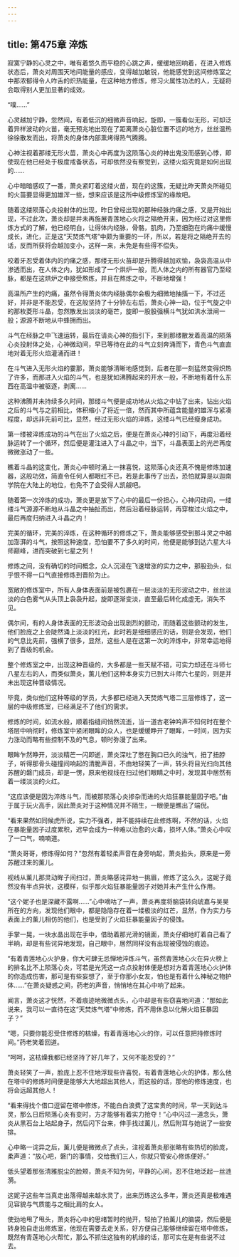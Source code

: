 ```yaml
---
---
---
```

title: 第475章 淬炼
---



寂寞宁静的心灵之中，唯有着悠久而平稳的心跳之声，缓缓地回响着，在进入修炼状态后，萧炎对周围天地间能量的感应，变得越加敏锐，他能感觉到这间修炼室之中那浓郁得令人咋舌的炽热能量，在这种地方修炼，修习火属性功法的人，无疑将会取得别人更加显著的成效。

“噗……”

心灵越加宁静，忽然间，有着低沉的细微声音响起，旋即，一簇看似无形，可却泛着异样波动的火苗，毫无预兆地出现在了距离萧炎心脏位置不远的地方，丝丝温热徐徐散发而出，将萧炎的身体内部熏烤得热气腾腾。

心神注视着那缕无形火苗，萧炎心中再度为这陨落心炎的神出鬼没而感到心悸，即使现在他已经处于极度戒备状态，可却依然没有察觉到，这缕火焰究竟是如何出现的……

心中暗暗感叹了一番，萧炎紧盯着这缕火苗，现在的这簇，无疑比昨天萧炎所碰见的火苗要显得更加雄浑一些，想来应该是这所中级修炼室的缘故吧。

随着这缕陨落心炎投射体的出现，昨日曾经出现的那种经脉灼痛之感，又是开始出现，不过此次，萧炎却是并未再施展青莲地心火将之隔绝开来，因为经过对这里修炼方式的了解，他已经明白，让得体内经脉，骨骼，肌肉，乃至细胞在灼痛中缓慢成长，进化，正是这“天焚炼气塔”中颇为重要的一环，所以，若是将之隔绝开去的话，反而所获将会越加变小，这样一来，未免是有些得不偿失。

咬着牙忍受着体内的灼痛之感，那缕无形火苗却是升腾得越加欢愉，袅袅高温从中渗透而出，在人体之内，犹如形成了一个烘炉一般，而人体之内的所有器官乃至经脉，都是在这烘炉之中接受熬炼，并且在熬炼之中，不断地增强！

高温所产生的灼痛，虽然令得萧炎体内经脉偶尔会极为细微地抽搐一下，不过还好，并非是不能忍受，在这般坚持了十分钟左右后，萧炎心神一动，位于气旋之中的那枚菱形斗晶，忽然散发出淡淡的毫芒，旋即一股股强横斗气犹如洪水泄闸一般；源源不断地从中蜂拥而出。

斗气在经脉之中飞速运转，最后在请炎心神的指引下，来到那缕散发着高温的陨落心炎投射体之处，心神微动间，早已等待在此的斗气立刻奔涌而下，青色斗气直直地对着无形火焰灌涌而进！

在斗气进入无形火焰的霎那，萧炎能够清晰地感觉到，后者在那一刻猛然变得炽热了许多，而那进入火焰的斗气，也是犹如沸腾起来的开水一般，不断地有着什么东西在高温中被驱逐，剥离……

这种沸腾并未持续多久时间，那缕斗气便是成功地从火焰之中钻了出来，钻出火焰之后的斗气与之前相比，体积缩小了将近一倍，然而其中所蕴含能量的雄浑与紧凑程度，却远非先前可比，显然，经过无形火焰的淬炼，这缕斗气已经瘦身成功。

第一缕被淬炼成功的斗气在出了火焰之后，便是在萧炎心神的引动下，再度沿着经脉运转了一个循环，然后便是灌注进入了斗晶之中，当下，斗晶表面上的光芒再度微微涨动了一些。

瞧着斗晶的这变化，萧炎心中顿时涌上一抹喜悦，这陨落心炎还真不愧是修炼加速器，这般功效，简直令任何人都眼红不已，若是此事传了出去，恐怕就算是以迦南学院在大陆上的地位，也免不了会受得人凯觎吧。

随着第一次淬炼的成功，萧炎更是放下了心中的最后一份担心，心神闪动间，一缕缕斗气源源不断地从斗晶之中抽扯而出，然后沿着经脉运转，再穿梭过火焰之中，最后再度归纳进入斗晶之内！

完美的循环，完美的淬炼，在这种循环的修炼之下，萧炎能够感受到那斗灵之中越加澎湃的斗气，按照这种速度，恐怕要不了多久的时间，他便是能够到达六星大斗师巅峰，进而突破到七星之列！

修炼之间，没有确切的时间概念，众人沉浸在飞速增涨的实力之中，那股劲头，似乎恨不得一口气直接修炼到晋阶为止。

宽敞的修炼室中，所有人身体表面前是被包裹在一层淡淡的无形波动之中，丝丝淡淡的白色雾气从头顶上袅袅升起，旋即逐渐变淡，直至最后转化成虚无，消失不见。

偶尔间，有的人身体表面的无形波动会出现剧烈的颤动，而随着这些颤动的发生，他们脸庞之上会陡然涌上淡淡的红光，此时若是细细感应的话，则是会发现，他们的气息比先前，强横了很多，显然，这些人是在这第一次的淬炼中，非常幸运地得到了晋级的机会。

整个修炼室之中，出现这种晋级的，大多都是一些天赋不错，可实力却还在斗师七八星左右的人，而类似萧炎，薰儿他们这种本身实力已到大斗师六七星的，则是并未出现这种晋级情况。

毕竟，类似他们这种等级的学员，大多都已经进入天焚炼气塔二三层修炼了，这一层的中级修炼室，已经满足不了他们的需求。

修炼的时间，如流水般，顺着指缝间悄然流逝，当一道古老钟吟声不知何时在整个塔层中响彻时，修炼室中紧闭眼眸的众人，也是缓缓睁开了眼眸，一时间，因为实力涨动而略有些控制不及的气息，顿时弥漫了出来。

眼眸乍然睁开，淡淡精芒一闪即逝，萧炎深吐了憋在胸口已久的浊气，扭了扭脖子，听得那骨头碰撞间响起的清脆声音，不由地轻笑了一声，转头将目光扫向其他苏醒的磐门成员，却是一愣，原来他视线在扫过他们眼睛之中时，发现其中居然有着一缕淡淡的火红。

“这应该便是因为淬炼斗气，而被那陨落心炎掺杂而进的火焰狂暴能量因子吧。”由于属于玩火高手，因此萧炎对于这种情况并不陌生，一眼便是瞧出了端倪。

“看来果然如同候虎所说，实力不强者，并不能持续在此修炼啊，不然的话，火焰在暴能量因子过度累积，迟早会成为一种难以治愈的火毒，损坏人体。”萧炎心中叹了一口气，喃喃道。

“萧炎哥哥，修炼得如何？”忽然有着轻柔声音在身旁响起，萧炎抬头，原来是一旁苏醒过来的薰儿。

视线从薰儿那灵动眸子间扫过，萧炎略感诧异地一挑眉，修炼了这么久，这妮子竟然没有半点异状，这模样，似乎那火焰狂暴能量因子对她并未产生什么作用。

“这个妮子也是深藏不露啊……”心中嘀咕了一声，萧炎再度将脑袋转向琥嘉与吴昊所在的方向，发现他们眼中，都是隐隐存在着一缕极淡的红芒，显然，作为实力与表面上的薰儿相仿的他们，也是受到了火焰狂暴能量因子的侵蚀。

手掌一晃，一块水晶出现在手中，借助着那光滑的镜面，萧炎仔细地盯着自己看了半晌，却是有些诧异地发现，自己眼中，居然同样没有出现被侵蚀的痕迹。

“有着青莲地心火护身，你大可肆无忌惮地淬炼斗气，虽然青莲地心火在异火榜上的排名比不上陨落心炎，可若是光凭这一点点投射体便是想对方着青莲地心火护体的你造成伤害，那可是有些妄想了，至于你那小女友，怕也是有着什么神秘之物护体……”在萧炎疑惑之间，药老的声音，悄悄地在其心中响了起来。

闻言，萧炎这才恍然，不着痕迹地微微点头，心中却是有些窃喜地问道：“那如此说来，我可以一直待在这“天焚炼气塔”中修炼，而不用休息以化解火焰狂暴因子？”

“嗯，只要你能忍受住修炼的枯燥，有着青莲地心火的你，可以任意把持修炼时间。”药老笑着回道。

“呵呵，这枯燥我都已经坚持了好几年了，又何不能忍受的？”

萧炎轻笑了一声，脸庞上忍不住地浮现些许喜悦，有着青莲地心火的护体，那么他在塔中的修炼时间便是能够大大地超出其他人，而这般的话，那他的修炼速度，也将会远超其他人！

“看来得找个借口逗留在塔中修炼，不能白白浪费了这宝贵的时间，早一天到达斗灵，那么日后陨落心炎有变时，方才能够有着实力抢夺！”心中闪过一道念头，萧炎从黑石台上站起身子，然后闪下台来，伸手找过薰儿，然后附耳与她说了一些安排。

心中略一诧异之后，薰儿便是微微点了点头，注视着萧炎那张略有些热切的脸庞，柔声道：“放心吧，磐门的事情，交给我们三人，你就只管安心修炼便好。”

低头望着那张清雅脱尘的脸颊，萧炎不知为何，平静的心间，忍不住地泛起一丝涟漪。

这妮子这些年当真走出落得越来越水灵了，出来历练这么多年，萧炎还真是极难遇见容貌与气质能与之相比肩的女人。

使劲地甩了甩头，萧炎将心中的思绪暂时的抛开，轻拍了拍薰儿的脑袋，然后便是转身独自走出修炼室，他现在需要去走关系，好方便自己能够继续留在塔中修炼，既然有青莲地心火帮忙，那么不抓住这独有的机缘的话，那可实在是有些说不过去。